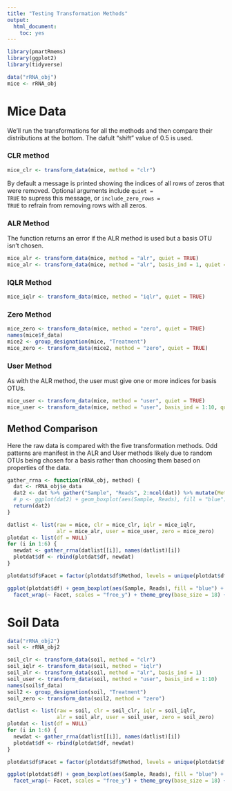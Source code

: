 ```yaml
---
title: "Testing Transformation Methods"
output: 
  html_document: 
    toc: yes
---
```


```r
library(pmartRmems)
library(ggplot2)
library(tidyverse)
```


```r
data("rRNA_obj")
mice <- rRNA_obj
```


# Mice Data

We'll run the transformations for all the methods and then compare their distributions at the bottom. The dafult "shift" value of 0.5 is used.

### CLR method

```r
mice_clr <- transform_data(mice, method = "clr")
```

By default a message is printed showing the indices of all rows of zeros that were removed. Optional arguments include <code>quiet = TRUE</code> to supress this message, or <code>include_zero_rows = TRUE</code> to refrain from removing rows with all zeros. 

### ALR Method

The function returns an error if the ALR method is used but a basis OTU isn't chosen.

```r
mice_alr <- transform_data(mice, method = "alr", quiet = TRUE)
mice_alr <- transform_data(mice, method = "alr", basis_ind = 1, quiet = TRUE)
```

### IQLR Method

```r
mice_iqlr <- transform_data(mice, method = "iqlr", quiet = TRUE)
```

### Zero Method

```r
mice_zero <- transform_data(mice, method = "zero", quiet = TRUE)
names(mice$f_data)
mice2 <- group_designation(mice, "Treatment")
mice_zero <- transform_data(mice2, method = "zero", quiet = TRUE)
```

### User Method

As with the ALR method, the user must give one or more indices for basis OTUs.

```r
mice_user <- transform_data(mice, method = "user", quiet = TRUE)
mice_user <- transform_data(mice, method = "user", basis_ind = 1:10, quiet = TRUE)
```


## Method Comparison

Here the raw data is compared with the five transformation methods. Odd patterns are manifest in the ALR and User methods likely due to random OTUs being chosen for a basis rather than choosing them based on properties of the data.

```r
gather_rrna <- function(rRNA_obj, method) {
  dat <- rRNA_obj$e_data
  dat2 <- dat %>% gather("Sample", "Reads", 2:ncol(dat)) %>% mutate(Method = method)
  # p <- ggplot(dat2) + geom_boxplot(aes(Sample, Reads), fill = "blue")
  return(dat2)
}
```

```r
datlist <- list(raw = mice, clr = mice_clr, iqlr = mice_iqlr, 
                alr = mice_alr, user = mice_user, zero = mice_zero)
plotdat <- list(df = NULL)
for (i in 1:6) {
  newdat <- gather_rrna(datlist[[i]], names(datlist)[i])
  plotdat$df <- rbind(plotdat$df, newdat)
}

plotdat$df$Facet = factor(plotdat$df$Method, levels = unique(plotdat$df$Method))
```

```r
ggplot(plotdat$df) + geom_boxplot(aes(Sample, Reads), fill = "blue") +
  facet_wrap(~ Facet, scales = "free_y") + theme_grey(base_size = 18) + theme(axis.text.x=element_blank())
```


# Soil Data

```r
data("rRNA_obj2")
soil <- rRNA_obj2

soil_clr <- transform_data(soil, method = "clr")
soil_iqlr <- transform_data(soil, method = "iqlr")
soil_alr <- transform_data(soil, method = "alr", basis_ind = 1)
soil_user <- transform_data(soil, method = "user", basis_ind = 1:10)
names(soil$f_data)
soil2 <- group_designation(soil, "Treatment")
soil_zero <- transform_data(soil2, method = "zero")
```

```r
datlist <- list(raw = soil, clr = soil_clr, iqlr = soil_iqlr, 
                alr = soil_alr, user = soil_user, zero = soil_zero)
plotdat <- list(df = NULL)
for (i in 1:6) {
  newdat <- gather_rrna(datlist[[i]], names(datlist)[i])
  plotdat$df <- rbind(plotdat$df, newdat)
}

plotdat$df$Facet = factor(plotdat$df$Method, levels = unique(plotdat$df$Method))
```

```r
ggplot(plotdat$df) + geom_boxplot(aes(Sample, Reads), fill = "blue") +
  facet_wrap(~ Facet, scales = "free_y") + theme_grey(base_size = 18) + theme(axis.text.x=element_blank())
```








